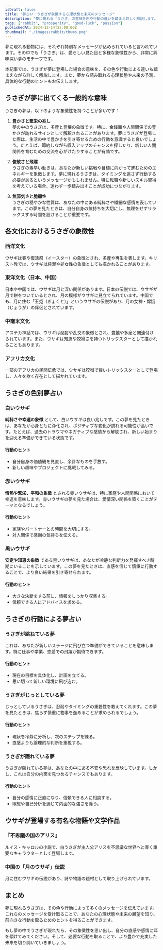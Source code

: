 ```yaml
---
isDraft: false
title: "夢占い：うさぎが象徴する心理状態と未来のメッセージ"
description: "夢に現れる「うさぎ」の意味を色や行動の違いを踏まえ詳しく解説します。心理状態や未来の展望を知り、前向きな行動のヒントを得ましょう。"
tags: ["rabbit", "prosperity", "good-luck", "passion"]
publishedAt: 2024-12-14T22:00:00Z
thumbnail: "./images/rabbit/thumb.png"
---
```


夢に現れる動物には、それぞれ特別なメッセージが込められていると言われています。その中でも「うさぎ」は、愛らしい見た目と多様な象徴性から、非常に興味深い夢のモチーフです。

本記事では、うさぎが夢に登場した場合の意味を、その色や行動による違いも踏まえながら詳しく解説します。また、夢から読み取れる心理状態や未来の予測、具体的な行動のヒントもお伝えします。

<TableOfContents />

<AdUnit />

## うさぎが夢に出てくる一般的な意味

うさぎの夢は、以下のような象徴性を持つことが多いです：

1. **豊かさと繁栄の兆し**<br />
   夢の中のうさぎは、多産と豊穣の象徴です。特に、金銭面や人間関係での豊かさが訪れるサインとして解釈されることがあります。夢にうさぎが登場した際は、生活の中で豊かさを引き寄せるための行動を意識すると良いでしょう。たとえば、節約しながら収入アップのチャンスを探したり、新しい人間関係を育むための交流を心がけたりすることが有効です。

2. **俊敏さと飛躍**<br />
   うさぎの素早い動きは、あなたが新しい挑戦や目標に向かって進むためのエネルギーを象徴します。夢に現れるうさぎは、タイミングを逃さず行動する必要があるというメッセージかもしれません。特に転職や新しいスキル習得を考えている場合、迷わず一歩踏み出すことが成功につながります。

3. **無邪気さと脆弱性**<br />
   うさぎの穏やかな性質は、あなたの中にある純粋さや繊細な感情を表しています。この夢を見たときは、自分自身の気持ちを大切にし、無理をせずリラックスする時間を設けることが重要です。

<AdUnit />

## 各文化におけるうさぎの象徴性

### 西洋文化

ウサギは春や復活祭（イースター）の象徴とされ、多産や再生を表します。キリスト教では、ウサギは純潔や処女性の象徴としても描かれることがあります。

### 東洋文化（日本、中国）

日本や中国では、ウサギは月と深い関係があります。日本の伝説では、ウサギが月で餅をついているとされ、月の模様がウサギに見立てられています。中国でも、月に住む「玉兎（ぎょくと）」というウサギの伝説があり、月の女神・嫦娥（じょうが）の伴侶とされています。

### 中南米文化

アステカ神話では、ウサギは酩酊や乱交の象徴とされ、豊饒や多産と関連付けられています。また、ウサギは知恵や狡猾さを持つトリックスターとして描かれることもあります。

### アフリカ文化

一部のアフリカの民間伝承では、ウサギは狡猾で賢いトリックスターとして登場し、人々を欺く存在として描かれています。

<AdUnit />

## うさぎの色別夢占い

### 白いウサギ

<strong>純粋さや幸運の象徴</strong>
として、白いウサギは良い兆しです。この夢を見たときは、あなたが心身ともに浄化され、ポジティブな変化が訪れる可能性が高いです。たとえば、過去のトラウマやネガティブな感情から解放され、新しい始まりを迎える準備ができている状態です。

#### 行動のヒント

- 自分自身の価値観を見直し、余計なものを手放す。
- 新しい趣味やプロジェクトに挑戦してみる。

### 赤いウサギ

<strong>情熱や繁栄、平和の象徴</strong>
とされる赤いウサギは、特に家庭や人間関係において幸運を意味します。赤いウサギの夢を見た場合は、愛情深い関係を築くことがテーマとなるでしょう。

#### 行動のヒント

- 家族やパートナーとの時間を大切にする。
- 対人関係で感謝の気持ちを伝える。

### 黒いウサギ

<strong>安定や知恵の象徴</strong>
である黒いウサギは、あなたが冷静な判断力を発揮すべき時期にいることを示しています。この夢を見たときは、直感を信じて慎重に行動することで、より良い結果を引き寄せられます。

#### 行動のヒント

- 大きな決断をする前に、情報をしっかり収集する。
- 信頼できる人にアドバイスを求める。

<AdUnit />

## うさぎの行動による夢占い

### うさぎが跳ねている夢

これは、あなたが新しいステージに飛び立つ準備ができていることを意味します。特に仕事や学業、恋愛での飛躍が期待できます。

#### 行動のヒント

- 現在の目標を具体化し、計画を立てる。
- 思い切って新しい環境に飛び込む。

### うさぎがじっとしている夢

じっとしているうさぎは、忍耐やタイミングの重要性を教えてくれます。この夢を見たときは、焦らず慎重に物事を進めることが求められるでしょう。

#### 行動のヒント

- 現状を冷静に分析し、次のステップを練る。
- 直感よりも論理的な判断を重視する。

### うさぎが隠れている夢

うさぎが隠れている夢は、あなたの中にある不安や恐れを反映しています。しかし、これは自分の内面を見つめるチャンスでもあります。

#### 行動のヒント

- 自分の感情に正直になり、信頼できる人に相談する。
- 瞑想や自己分析を通じて内面的な強さを養う。

<AdUnit />

## ウサギが登場する有名な物語や文学作品

### 『不思議の国のアリス』

ルイス・キャロルの小説で、白うさぎが主人公アリスを不思議な世界へと導く重要なキャラクターとして登場します。

### 中国の「月のウサギ」伝説

月に住むウサギの伝説があり、詩や物語の題材として取り上げられています。

<AdUnit />

## まとめ

夢に現れるうさぎは、その色や行動によって多くのメッセージを伝えています。これらのメッセージを受け取ることで、あなたの心理状態や未来の展望を知り、前向きな行動を取るためのヒントを得ることができます。

もし夢の中でうさぎが現れたら、その象徴性を思い出し、自分の直感や感情に耳を傾けてみてください。そして、必要な行動を取ることで、より豊かで充実した未来を切り開いていきましょう。
